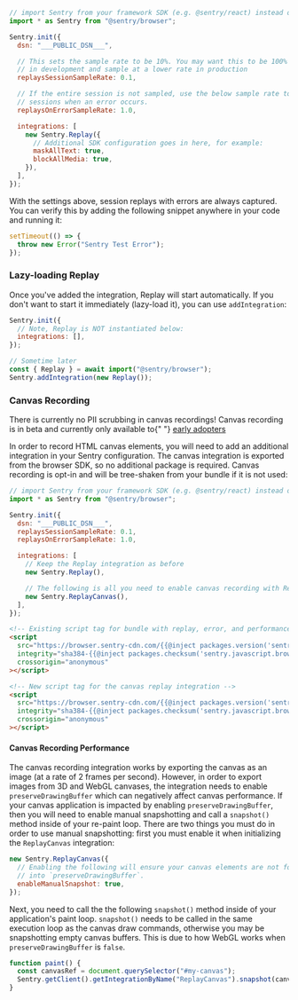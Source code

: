 ```javascript
// import Sentry from your framework SDK (e.g. @sentry/react) instead of @sentry/browser
import * as Sentry from "@sentry/browser";

Sentry.init({
  dsn: "___PUBLIC_DSN___",

  // This sets the sample rate to be 10%. You may want this to be 100% while
  // in development and sample at a lower rate in production
  replaysSessionSampleRate: 0.1,

  // If the entire session is not sampled, use the below sample rate to sample
  // sessions when an error occurs.
  replaysOnErrorSampleRate: 1.0,

  integrations: [
    new Sentry.Replay({
      // Additional SDK configuration goes in here, for example:
      maskAllText: true,
      blockAllMedia: true,
    }),
  ],
});
```

With the settings above, session replays with errors are always captured.
You can verify this by adding the following snippet anywhere in your code and running it:

```javascript
setTimeout(() => {
  throw new Error("Sentry Test Error");
});
```

### Lazy-loading Replay

Once you've added the integration, Replay will start automatically. If you don't want to start it immediately (lazy-load it), you can use `addIntegration`:

```javascript
Sentry.init({
  // Note, Replay is NOT instantiated below:
  integrations: [],
});

// Sometime later
const { Replay } = await import("@sentry/browser");
Sentry.addIntegration(new Replay());
```

### Canvas Recording

<Alert level="warning">
  There is currently no PII scrubbing in canvas recordings!
</Alert>

<Alert level="">
  Canvas recording is in beta and currently only available to{" "}
  <a href="/product/accounts/early-adopter-features/">early adopters</a>
</Alert>

In order to record HTML canvas elements, you will need to add an additional integration in your Sentry configuration. The canvas integration is exported from the browser SDK, so no additional package is required. Canvas recording is opt-in and will be tree-shaken from your bundle if it is not used:

```javascript
// import Sentry from your framework SDK (e.g. @sentry/react) instead of @sentry/browser
import * as Sentry from "@sentry/browser";

Sentry.init({
  dsn: "___PUBLIC_DSN___",
  replaysSessionSampleRate: 0.1,
  replaysOnErrorSampleRate: 1.0,

  integrations: [
    // Keep the Replay integration as before
    new Sentry.Replay(),

    // The following is all you need to enable canvas recording with Replay
    new Sentry.ReplayCanvas(),
  ],
});
```

```html {tabTitle: CDN}
<!-- Existing script tag for bundle with replay, error, and performance monitoring -->
<script
  src="https://browser.sentry-cdn.com/{{@inject packages.version('sentry.javascript.browser') }}/bundle.tracing.replay.min.js"
  integrity="sha384-{{@inject packages.checksum('sentry.javascript.browser', 'bundle.tracing.replay.min.js', 'sha384-base64') }}"
  crossorigin="anonymous"
></script>

<!-- New script tag for the canvas replay integration -->
<script
  src="https://browser.sentry-cdn.com/{{@inject packages.version('sentry.javascript.browser') }}/replay-canvas.min.js"
  integrity="sha384-{{@inject packages.checksum('sentry.javascript.browser', 'replay-canvas.min.js', 'sha384-base64') }}"
  crossorigin="anonymous"
></script>

```

#### Canvas Recording Performance

The canvas recording integration works by exporting the canvas as an image (at a rate of 2 frames per second). However, in order to export images from 3D and WebGL canvases, the integration needs to enable `preserveDrawingBuffer` which can negatively affect canvas performance. If your canvas application is impacted by enabling `preserveDrawingBuffer`, then you will need to enable manual snapshotting and call a `snapshot()` method inside of your re-paint loop. There are two things you must do in order to use manual snapshotting: first you must enable it when initializing the `ReplayCanvas` integration:

```javascript
new Sentry.ReplayCanvas({
  // Enabling the following will ensure your canvas elements are not forced
  // into `preserveDrawingBuffer`.
  enableManualSnapshot: true,
});
```

Next, you need to call the the following `snapshot()` method inside of your application's paint loop. `snapshot()` needs to be called in the same execution loop as the canvas draw commands, otherwise you may be snapshotting empty canvas buffers. This is due to how WebGL works when `preserveDrawingBuffer` is `false`.

```javascript
function paint() {
  const canvasRef = document.querySelector("#my-canvas");
  Sentry.getClient().getIntegrationByName("ReplayCanvas").snapshot(canvasRef);
}
```
